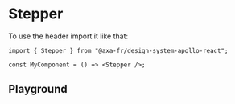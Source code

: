 
<Meta of={StepperStories} name="Stepper" />

# Stepper

To use the header import it like that:

```tsx
import { Stepper } from "@axa-fr/design-system-apollo-react";

const MyComponent = () => <Stepper />;
```

## Playground

<Canvas of={StepperStories.Playground} />

<Controls of={StepperStories.Playground} />
